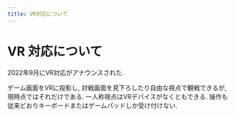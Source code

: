 ```yaml
---
title: VR対応について
---
```


# VR 対応について {-}

2022年9月にVR対応がアナウンスされた.

ゲーム画面をVRに投影し, 対戦画面を見下ろしたり自由な視点で観戦できるが, 現時点ではそれだけである. 一人称視点はVRデバイスがなくともできる. 操作も従来どおりキーボードまたはゲームパッドしか受け付けない.